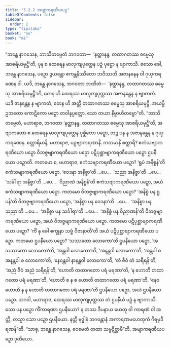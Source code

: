 ```yaml
---
title: "5.2.2 အဗျာကရဏီယပဉှ"
tableOfContents: false
sidebar:
  order: 2
type: "tipitaka"
basket: "su"
book: "mi"
---
```



<DynamicBreadcrumb />

<Division number="131" book="mi" e="ch" v="28">

<Paragraph number="682" book="mi">
“ဘန္တေ နာဂသေန, ဘာသိတမ္ပေတံ ဘဂဝတာ—  ‘နတ္ထာနန္ဒ, တထာဂတဿ ဓမ္မေသု အာစရိယမုဋ္ဌီ’တိ, ပုန စ ထေရေန မာလုကျပုတ္တေန ပဉှံ ပုဋ္ဌော န ဗျာကာသိ. ဧသော ခေါ, ဘန္တေ နာဂသေန, ပဉှော ဒွယန္တော ဧကန္တနိဿိတော ဘဝိဿတိ အဇာနနေန ဝါ ဂုယှကရဏေန ဝါ. ယဒိ, ဘန္တေ နာဂသေန, ဘဂဝတာ ဘဏိတံ—  ‘နတ္ထာနန္ဒ, တထာဂတဿ ဓမ္မေသု အာစရိယမုဋ္ဌီ’တိ, တေန ဟိ ထေရဿ မာလုကျပုတ္တဿ အဇာနန္တေန န ဗျာကတံ. ယဒိ ဇာနန္တေန န ဗျာကတံ, တေန ဟိ အတ္ထိ တထာဂတဿ ဓမ္မေသု အာစရိယမုဋ္ဌိ. အယမ္ပိ ဥဘတော ကောဋိကော ပဉှော တဝါနုပ္ပတ္တော, သော တယာ နိဗ္ဗာဟိတဗ္ဗော”တိ.
</Paragraph>

<Paragraph number="683" book="mi">
“ဘာသိတမ္ပေတံ, မဟာရာဇ, ဘဂဝတာ ‘နတ္ထာနန္ဒ, တထာဂတဿ ဓမ္မေသု အာစရိယမုဋ္ဌီ’တိ, အဗျာကတော စ ထေရေန မာလုကျပုတ္တေန ပုစ္ဆိတော ပဉှော, တဉ္စ ပန န အဇာနန္တေန န ဂုယှကရဏေန. စတ္တာရိမာနိ, မဟာရာဇ, ပဉှဗျာကရဏာနိ. ကတမာနိ စတ္တာရိ? ဧကံသဗျာကရဏီယော ပဉှော ဝိဘဇ္ဇဗျာကရဏီယော ပဉှော ပဋိပုစ္ဆာဗျာကရဏီယော ပဉှော ဌပနီယော ပဉှောတိ.
</Paragraph>

<Paragraph number="684" book="mi">
ကတမော စ, မဟာရာဇ, ဧကံသဗျာကရဏီယော ပဉှော? ‘ရူပံ အနိစ္စန်’တိ ဧကံသဗျာကရဏီယော ပဉှော, ‘ဝေဒနာ အနိစ္စာ’တိ …ပေ…  ‘သညာ အနိစ္စာ’တိ …ပေ…  ‘သင်္ခါရာ အနိစ္စာ’တိ …ပေ…  ‘ဝိညာဏံ အနိစ္စန်’တိ ဧကံသဗျာကရဏီယော ပဉှော, အယံ ဧကံသဗျာကရဏီယော ပဉှော.
</Paragraph>

<Paragraph number="685" book="mi">
ကတမော ဝိဘဇ္ဇဗျာကရဏီယော ပဉှော? ‘အနိစ္စံ ပန ရူပန်’တိ ဝိဘဇ္ဇဗျာကရဏီယော ပဉှော, ‘အနိစ္စာ ပန ဝေဒနာ’တိ …ပေ…  ‘အနိစ္စာ ပန သညာ’တိ …ပေ…  ‘အနိစ္စာ ပန သင်္ခါရာ’တိ …ပေ…  ‘အနိစ္စံ ပန ဝိညာဏန်’တိ ဝိဘဇ္ဇဗျာကရဏီယော ပဉှော, အယံ ဝိဘဇ္ဇဗျာကရဏီယော ပဉှော.
</Paragraph>

<Paragraph number="686" book="mi">
ကတမော ပဋိပုစ္ဆာဗျာကရဏီယော ပဉှော? ‘ကိံ နု ခေါ စက္ခုနာ သဗ္ဗံ ဝိဇာနာတီ’တိ အယံ ပဋိပုစ္ဆာဗျာကရဏီယော ပဉှော.
</Paragraph>

<Paragraph number="687" book="mi">
ကတမော ဌပနီယော ပဉှော? ‘သဿတော လောကော’တိ ဌပနီယော ပဉှော, ‘အသဿတော လောကော’တိ, ‘အန္တဝါ လောကော’တိ, ‘အနန္တဝါ လောကော’တိ, ‘အန္တဝါ စ အနန္တဝါ စ လောကော’တိ, ‘နေဝန္တဝါ နာနန္တဝါ လောကော’တိ, ‘တံ ဇီဝံ တံ သရီရန်’တိ, ‘အညံ ဇီဝံ အညံ သရီရန်’တိ, ‘ဟောတိ တထာဂတော ပရံ မရဏာ’တိ, ‘န ဟောတိ တထာဂတော ပရံ မရဏာ’တိ, ‘ဟောတိ စ န စ ဟောတိ တထာဂတော ပရံ မရဏာ’တိ, ‘နေဝ ဟောတိ န န ဟောတိ တထာဂတော ပရံ မရဏာ’တိ ဌပနီယော ပဉှော, အယံ ဌပနီယော ပဉှော.
</Paragraph>

<Paragraph number="688" book="mi">
ဘဂဝါ, မဟာရာဇ, ထေရဿ မာလုကျပုတ္တဿ တံ ဌပနီယံ ပဉှံ န ဗျာကာသိ. သော ပန ပဉှော ကိံကာရဏာ ဌပနီယော? န တဿ ဒီပနာယ ဟေတု ဝါ ကာရဏံ ဝါ အတ္ထိ, တသ္မာ သော ပဉှော ဌပနီယော. နတ္ထိ ဗုဒ္ဓါနံ ဘဂဝန္တာနံ အကာရဏမဟေတုကံ ဂိရမုဒီရဏန်”တိ. “သာဓု, ဘန္တေ နာဂသေန, ဧဝမေတံ တထာ သမ္ပဋိစ္ဆာမီ”တိ.

</Paragraph>
</Division>

<Paragraph number="689" type="center" book="mi">
အဗျာကရဏီယပဉှော ဒုတိယော.
</Paragraph>